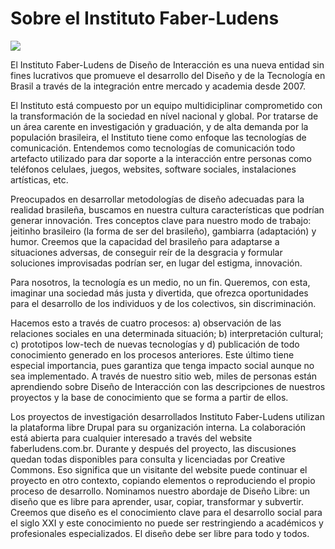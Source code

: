 # Sobre el Instituto Faber-Ludens 

![](img/faber-ludens-logo.jpg)

El Instituto Faber-Ludens de Diseño de Interacción es una nueva entidad sin fines lucrativos que promueve el desarrollo del Diseño y de la Tecnología en Brasil a través de la integración entre mercado y academia desde 2007. 

El Instituto está compuesto por un equipo multidiciplinar comprometido con la transformación de la sociedad en nível nacional y global. Por tratarse de un área carente en investigación y graduación, y de alta demanda por la populación brasileira, el Instituto tiene como enfoque las tecnologías de comunicación. Entendemos como tecnologías de comunicación todo artefacto utilizado para dar soporte a la interacción entre personas como teléfonos celulaes, juegos, websites, software sociales, instalaciones artísticas, etc. 

Preocupados en desarrollar metodologías de diseño adecuadas para la realidad brasileña, buscamos en nuestra cultura características que podrían generar innovación. Tres conceptos clave para nuestro modo de trabajo: jeitinho brasileiro (la forma de ser del brasileño), gambiarra (adaptación) y humor. Creemos que la capacidad del brasileño para adaptarse a situaciones adversas, de conseguir reír de la desgracia y formular soluciones improvisadas podrían ser, en lugar del estigma, innovación. 

Para nosotros, la tecnología es un medio, no un fin. Queremos, con esta, imaginar una sociedad más justa y divertida, que ofrezca oportunidades para el desarrollo de los individuos y de los colectivos, sin discriminación. 

Hacemos esto a través de cuatro procesos: a) observación de las relaciones sociales en una determinada situación; b) interpretación cultural; c) prototipos low-tech de nuevas tecnologías y d) publicación de todo conocimiento generado en los procesos anteriores. Este último tiene especial importancia, pues garantiza que tenga impacto social aunque no sea implementado. A través de nuestro sitio web, miles de personas están aprendiendo sobre Diseño de Interacción con las descripciones de nuestros proyectos y la base de conocimiento que se forma a partir de ellos. 

Los proyectos de investigación desarrollados Instituto Faber-Ludens utilizan la plataforma libre Drupal para su organización interna. La colaboración está abierta para cualquier interesado a través del website faberludens.com.br. Durante y después del proyecto, las discusiones quedan todas disponibles para consulta y licenciadas por Creative Commons. Eso significa que un visitante del website puede continuar el proyecto en otro contexto, copiando elementos o reproduciendo el propio proceso de desarrollo. Nominamos nuestro abordaje de Diseño Libre: un diseño que es libre para aprender, usar, copiar, transformar y subvertir. Creemos que diseño es el conocimiento clave para el desarrollo social para el siglo XXI y este conocimiento no puede ser restringiendo a académicos y profesionales especializados. El diseño debe ser libre para todo y todos. 